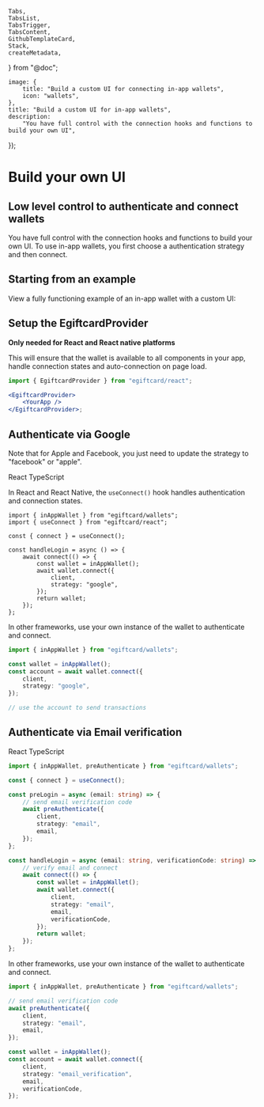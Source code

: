 	Tabs,
	TabsList,
	TabsTrigger,
	TabsContent,
	GithubTemplateCard,
	Stack,
	createMetadata,
} from "@doc";

	image: {
		title: "Build a custom UI for connecting in-app wallets",
		icon: "wallets",
	},
	title: "Build a custom UI for in-app wallets",
	description:
		"You have full control with the connection hooks and functions to build your own UI",
});

# Build your own UI

## Low level control to authenticate and connect wallets

You have full control with the connection hooks and functions to build your own UI. To use in-app wallets, you first choose a authentication strategy and then connect.

## Starting from an example

View a fully functioning example of an in-app wallet with a custom UI:

<Stack>

<GithubTemplateCard
	title="In-App Wallets with Custom UI - React"
	href="https://github.com/egiftcard-example/embedded-wallet-custom-ui"
	tag="v4 SDK"
/>

<GithubTemplateCard
	title="In-App Wallets with Custom UI - React Native"
	href="https://github.com/egiftcard-example/embedded-wallet-custom-ui-react-native"
	tag="v4 SDK"
/>

</Stack>

## Setup the EgiftcardProvider

**Only needed for React and React native platforms**

This will ensure that the wallet is available to all components in your app, handle connection states and auto-connection on page load.

```jsx
import { EgiftcardProvider } from "egiftcard/react";

<EgiftcardProvider>
	<YourApp />
</EgiftcardProvider>;
```

## Authenticate via Google

Note that for Apple and Facebook, you just need to update the strategy to "facebook" or "apple".

<Tabs defaultValue="react">
<TabsList>
	<TabsTrigger value="react">React</TabsTrigger>
	<TabsTrigger value="typescript">TypeScript</TabsTrigger>
</TabsList>

<TabsContent value="react">

In React and React Native, the `useConnect()` hook handles authentication and connection states.

```tsx
import { inAppWallet } from "egiftcard/wallets";
import { useConnect } from "egiftcard/react";

const { connect } = useConnect();

const handleLogin = async () => {
	await connect(() => {
		const wallet = inAppWallet();
		await wallet.connect({
			client,
			strategy: "google",
		});
		return wallet;
	});
};
```

</TabsContent>

<TabsContent value="typescript">

In other frameworks, use your own instance of the wallet to authenticate and connect.

```typescript
import { inAppWallet } from "egiftcard/wallets";

const wallet = inAppWallet();
const account = await wallet.connect({
	client,
	strategy: "google",
});

// use the account to send transactions
```

</TabsContent>
</Tabs>

## Authenticate via Email verification

<Tabs defaultValue="react">
<TabsList>
	<TabsTrigger value="react">React</TabsTrigger>
	<TabsTrigger value="typescript">TypeScript</TabsTrigger>
</TabsList>

<TabsContent value="react">

```typescript
import { inAppWallet, preAuthenticate } from "egiftcard/wallets";

const { connect } = useConnect();

const preLogin = async (email: string) => {
	// send email verification code
	await preAuthenticate({
		client,
		strategy: "email",
		email,
	});
};

const handleLogin = async (email: string, verificationCode: string) => {
	// verify email and connect
	await connect(() => {
		const wallet = inAppWallet();
		await wallet.connect({
			client,
			strategy: "email",
			email,
			verificationCode,
		});
		return wallet;
	});
};
```

</TabsContent>

<TabsContent value="typescript">

In other frameworks, use your own instance of the wallet to authenticate and connect.

```typescript
import { inAppWallet, preAuthenticate } from "egiftcard/wallets";

// send email verification code
await preAuthenticate({
	client,
	strategy: "email",
	email,
});

const wallet = inAppWallet();
const account = await wallet.connect({
	client,
	strategy: "email_verification",
	email,
	verificationCode,
});
```

</TabsContent>
</Tabs>
